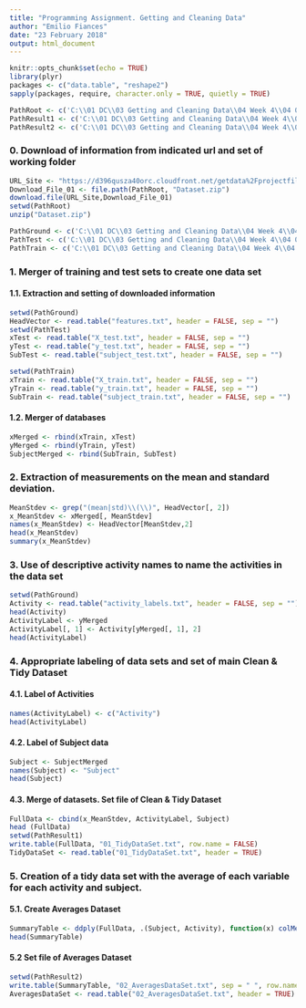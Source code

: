 ---
title: "Programming Assignment. Getting and Cleaning Data"
author: "Emilio Fiances"
date: "23 February 2018"
output: html_document
---

```{r setup, include=FALSE}
knitr::opts_chunk$set(echo = TRUE)
library(plyr)
packages <- c("data.table", "reshape2")
sapply(packages, require, character.only = TRUE, quietly = TRUE)

PathRoot <- c('C:\\01 DC\\03 Getting and Cleaning Data\\04 Week 4\\04 07 Final Project\\02 Test')
PathResult1 <- c('C:\\01 DC\\03 Getting and Cleaning Data\\04 Week 4\\04 07 Final Project\\02 Test\\01 Tidy Dataset')
PathResult2 <- c('C:\\01 DC\\03 Getting and Cleaning Data\\04 Week 4\\04 07 Final Project\\02 Test\\02 Summary Dataset')

```


### 0. Download of information from indicated url and set of working folder

```{r, echo = FALSE}
URL_Site <- "https://d396qusza40orc.cloudfront.net/getdata%2Fprojectfiles%2FUCI%20HAR%20Dataset.zip"
Download_File_01 <- file.path(PathRoot, "Dataset.zip")
download.file(URL_Site,Download_File_01)
setwd(PathRoot)
unzip("Dataset.zip")

PathGround <- c('C:\\01 DC\\03 Getting and Cleaning Data\\04 Week 4\\04 07 Final Project\\02 Test\\UCI HAR Dataset')
PathTest <- c('C:\\01 DC\\03 Getting and Cleaning Data\\04 Week 4\\04 07 Final Project\\02 Test\\UCI HAR Dataset\\test')
PathTrain <- c('C:\\01 DC\\03 Getting and Cleaning Data\\04 Week 4\\04 07 Final Project\\02 Test\\UCI HAR Dataset\\train')

```

### 1. Merger of training and test sets to create one data set

#### 1.1. Extraction and setting of downloaded information


```{r}
setwd(PathGround)
HeadVector <- read.table("features.txt", header = FALSE, sep = "")
setwd(PathTest)
xTest <- read.table("X_test.txt", header = FALSE, sep = "")
yTest <- read.table("y_test.txt", header = FALSE, sep = "")
SubTest <- read.table("subject_test.txt", header = FALSE, sep = "")

setwd(PathTrain)
xTrain <- read.table("X_train.txt", header = FALSE, sep = "")
yTrain <- read.table("y_train.txt", header = FALSE, sep = "")
SubTrain <- read.table("subject_train.txt", header = FALSE, sep = "")

```

#### 1.2. Merger of databases

```{r}
xMerged <- rbind(xTrain, xTest)
yMerged <- rbind(yTrain, yTest)
SubjectMerged <- rbind(SubTrain, SubTest)

```


### 2. Extraction of measurements on the mean and standard deviation.

```{r}
MeanStdev <- grep("(mean|std)\\(\\)", HeadVector[, 2])
x_MeanStdev <- xMerged[, MeanStdev]
names(x_MeanStdev) <- HeadVector[MeanStdev,2]
head(x_MeanStdev)
summary(x_MeanStdev)

```

### 3. Use of descriptive activity names to name the activities in the data set

```{r}
setwd(PathGround)
Activity <- read.table("activity_labels.txt", header = FALSE, sep = "")
head(Activity)
ActivityLabel <- yMerged
ActivityLabel[, 1] <- Activity[yMerged[, 1], 2]
head(ActivityLabel)

```


### 4. Appropriate labeling of data sets and set of main Clean & Tidy Dataset

#### 4.1. Label of Activities

```{r}
names(ActivityLabel) <- c("Activity")
head(ActivityLabel)

```

#### 4.2. Label of Subject data

```{r}
Subject <- SubjectMerged
names(Subject) <- "Subject"
head(Subject)

```

#### 4.3. Merge of datasets. Set file of Clean & Tidy Dataset

```{r}
FullData <- cbind(x_MeanStdev, ActivityLabel, Subject)
head (FullData)
setwd(PathResult1)
write.table(FullData, "01_TidyDataSet.txt", row.name = FALSE)
TidyDataSet <- read.table("01_TidyDataSet.txt", header = TRUE)

```



### 5. Creation of a tidy data set with the average of each variable for each activity and subject.

#### 5.1. Create Averages Dataset

```{r}

SummaryTable <- ddply(FullData, .(Subject, Activity), function(x) colMeans(x[, 1:66]))
head(SummaryTable)
```



#### 5.2 Set file of Averages Dataset

```{r}
setwd(PathResult2)
write.table(SummaryTable, "02_AveragesDataSet.txt", sep = " ", row.name=FALSE)
AveragesDataSet <- read.table("02_AveragesDataSet.txt", header = TRUE)

```


